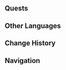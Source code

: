 {{Location Infobox
|image        = Brickstacks.png
|type         = Point of Interest
|map          = Simulanka
|region       = Simulanka
|area         = Broken Sea
|event        = Summertide Scales and Tales
}}
{{Location Intro|description=<p>Brickstacks is a small village of Toy People in the Broken Sea. It is home to many [[Shattered Toytanium Mines|toytanium miners]] and 'venturers', or those who seek adventure beyond the bounds of Simulanka. The nearby Brickstacks Lighthouse serves as a beacon to guide the venturers home.</p>}}

==Quests==
{{Quests by Category List|not=|heo=1}}

==Other Languages ==
{{Other Languages
|en       = Brickstacks
|zhs      = 叠架村
|zhs_rm   = 
|zht      = 疊架村
|zht_rm   = 
|zh_tl    = 
|ja       = ブロック村
|ja_rm    = Burokku-zai
|ja_tl    = Blockwood
|ko       = 첩첩 선반 마을
|ko_rm    = 
|ko_tl    = 
|es       = Villabloque
|es_tl    = Block Village
|fr       = Briquopilis
|fr_tl    = Brickstackpolis
|fr_note  = {{fr|Briquopilis}} is a portmanteau of {{Fr|brique|brick}} and {{Fr|pile|stack, pile,}} with the partial suffix ''{{wt|-polis}}''.
|ru       = Деревня Штабеля
|ru_tl    = Stack Village
|th       = หมู่บ้านบล็อกประสาน
|th_rm    = 
|th_tl    = 
|vi       = Làng Khối Xếp
|vi_tl    = 
|de       = Ziegelstedt
|de_tl    = Bricktown
|id       = Brickstacks
|pt       = Vila Deja
|pt_tl    = 
|tr       = Tuğlaköy
|tr_tl    = 
|it       = Cubinpila
|it_tl    = 
}}

==Change History==
{{Change History|4.8}}

==Navigation==
{{PoI Navbox|Time-Limited}}